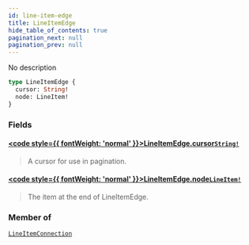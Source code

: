 ```yaml
---
id: line-item-edge
title: LineItemEdge
hide_table_of_contents: true
pagination_next: null
pagination_prev: null
---
```








No description

```graphql
type LineItemEdge {
  cursor: String!
  node: LineItem!
}
```


### Fields

#### [<code style={{ fontWeight: 'normal' }}>LineItemEdge.<b>cursor</b></code>](#)<Bullet />[`String!`](/scalars/string) <Badge class="secondary" text="non-null"/> <Badge class="secondary" text="scalar"/>
> A cursor for use in pagination.
> 

#### [<code style={{ fontWeight: 'normal' }}>LineItemEdge.<b>node</b></code>](#)<Bullet />[`LineItem!`](/objects/line-item) <Badge class="secondary" text="non-null"/> <Badge class="secondary" text="object"/>
> The item at the end of LineItemEdge.
> 



### Member of

[`LineItemConnection`](/objects/line-item-connection)  <Badge class="secondary" text="object"/>



